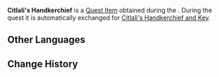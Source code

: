 {{Item Infobox
|id           = 121126
|image        = Item Citlali's Handkerchief.png
|type         = Quest Items
|quality      = 4
|description  = A handkerchief that Citlali gave you as a gift. May its colors ever stay in your memory &mdash; as a present, and as a promise.
|source1      = [[The Color of Memory]]
}}
'''Citlali's Handkerchief''' is a [[Quest Item]] obtained during the {{Quest|The Color of Memory}}. During the quest it is automatically exchanged for [[Citlali's Handkerchief and Key]].

==Other Languages==
{{Other Languages|default_hidden=1
|en      = Citlali's Handkerchief
|zhs     = 茜特菈莉赠送的手帕
|zhs_rm  = 
|zht     = 茜特菈莉贈送的手帕
|zht_rm  = 
|ja      = シトラリから貰ったハンカチ
|ja_rm   = Shitorari kara Moratta Hankachi
|ko      = 시틀라리가 선물한 손수건
|es      = Pañuelo de Citlalí
|fr      = Mouchoir de Citlali
|ru      = Платок Ситлали
|th      = ผ้าเช็ดหน้าที่ Citlali มอบให้
|th_rm   = 
|vi      = Chiếc Khăn Tay Citlali Tặng
|de      = Citlalis Taschentuch
|id      = Saputangan dari Citlali
|pt      = Lenço de Citlali
|tr      = Citlali'nin Mendili
|it      = Fazzoletto di Citlali
}}

==Change History==
{{Change History|5.3}}